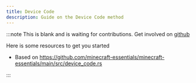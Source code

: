 ```yaml
---
title: Device Code
description: Guide on the Device Code method
---
```








:::note
This is blank and is waiting for contributions. Get involved on [github](/github)

Here is some resources to get you started

- Based on https://github.com/minecraft-essentials/minecraft-essentials/main/src/device_code.rs

:::